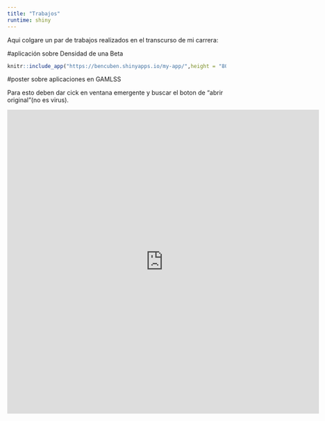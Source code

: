 ```yaml
---
title: "Trabajos"
runtime: shiny
---
```


Aqui colgare un par de trabajos realizados en el transcurso de mi carrera:

#aplicación sobre Densidad de una Beta

```r
knitr::include_app("https://bencuben.shinyapps.io/my-app/",height = "800px")
```

#poster sobre aplicaciones en GAMLSS

Para esto deben dar cick en ventana emergente y buscar el boton de "abrir original"(no es virus).

<iframe src="http://docs.google.com/gview?url=https://github.com/bencuben/bencuben.github.io/blob/master/poster.pdf&embedded=true" style="width:718px; height:700px;" frameborder="0"></iframe>